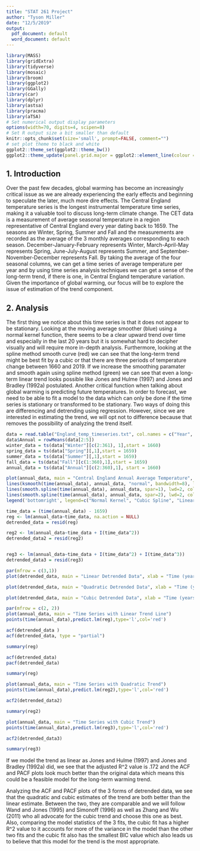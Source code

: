 ```yaml
---
title: "STAT 261 Project"
author: "Tyson Miller"
date: "12/5/2019"
output:
  pdf_document: default
  word_document: default
---
```


```r
library(MASS)
library(gridExtra)
library(tidyverse)
library(mosaic)
library(broom)
library(ggplot2)
library(GGally)
library(car)
library(dplyr)
library(astsa)
library(pracma)
library(aTSA)
# Set numerical output display parameters
options(width=70, digits=4, scipen=8)
# Set R output size a bit smaller than default
knitr::opts_chunk$set(size='small', prompt=FALSE, comment="")
# set plot theme to black and white
ggplot2::theme_set(ggplot2::theme_bw())
ggplot2::theme_update(panel.grid.major = ggplot2::element_line(colour = "grey75"))
```

## 1. Introduction
Over the past few decades, global warming has become an increasingly critical issue as we are already experiencing the early effects and beginning to speculate the later, much more dire effects. The Central England temperature series is the longest instrumental temperature time series, making it a valuable tool to discuss long-term climate change. The CET data is a measurement of average seasonal temperature in a region representative of Central England every year dating back to 1659. The seasons are Winter, Spring, Summer and Fall and the measurements are recorded as the average of the 3 monthly averages corresponding to each season. December-January-February represents Winter, March-April-May represents Spring, June-July-August represents Summer, and September-November-December represents Fall. By taking the average of the four seasonal columns, we can get a time series of average temperature per year and by using time series analysis techniques we can get a sense of the long-term trend, if there is one, in Central England temperature variation. Given the importance of global warming, our focus will be to explore the issue of estimation of the trend component.    

## 2. Analysis
The first thing we notice about this time series is that it does not appear to be stationary. Looking at the moving average smoother (blue) using a normal kernel function, there seems to be a clear upward trend over time and especially in the last 20 years but it is somewhat hard to decipher visually and will require more in-depth analysis. Furthermore, looking at the spline method smooth curve (red) we can see that the long-term trend might be best fit by a cubic or that there are three periods of temperature change between 1660 and 2019. If we increase the smoothing paramater and smooth again using spline method (green) we can see that even a long-term linear trend looks possible like Jones and Hulme (1997) and Jones and Bradley (1992a) postulated. Another critical function when talking about global warming is predicting future temperatures. In order to forecast, we need to be able to fit a model to the data which can only be done if the time series is stationary or transformed to be stationary. Two ways of doing this are differencing and detrending using regression. However, since we are interested in estimating the trend, we will opt not to difference because that removes the possibility of analyzing the trend itself.

```r
data = read.table("England_temp_timeseries.txt", col.names = c("Year", "Winter", "Spring", "Summer", "Fall"), skip = 2)
data$Annual = rowMeans(data[2:5])
winter_data = ts(data["Winter"][c(2:361), 1],start = 1660)
spring_data = ts(data["Spring"][,1],start = 1659)
summer_data = ts(data["Summer"][,1],start = 1659)
fall_data = ts(data["Fall"][c(1:360),1],start = 1659)
annual_data = ts(data["Annual"][c(2:360),1], start = 1660)

```

```r
plot(annual_data, main = "Central England Annual Average Temperature", xlab = "Time (years)", ylab = "Temperature (Celsius)")
lines(ksmooth(time(annual_data), annual_data, "normal", bandwidth=8), lwd=2, col= 'blue')
lines(smooth.spline(time(annual_data), annual_data, spar=1), lwd=2, col='red')
lines(smooth.spline(time(annual_data), annual_data, spar=2), lwd=2, col='green')
legend('bottomright', legend=c("Normal Kernel", "Cubic Spline", "Linear Spline"), col = c("blue", "red", "green"), lty = 1)
```



```r
time_data = (time(annual_data) - 1659)
reg <- lm(annual_data~time_data, na.action = NULL)
detrended_data = resid(reg)

reg2 <- lm(annual_data~time_data + I(time_data^2))
detrended_data2 = resid(reg2)


reg3 <- lm(annual_data~time_data + I(time_data^2) + I(time_data^3))
detrended_data3 = resid(reg3)

par(mfrow = c(3,1))
plot(detrended_data, main = "Linear Detrended Data", xlab = "Time (years)", ylab = "Residuals of Linear Regression")

plot(detrended_data, main = "Quadratic Detrended Data", xlab = "Time (years)", ylab = "Residuals of Quadratic Regression")

plot(detrended_data, main = "Cubic Detrended Data", xlab = "Time (years)", ylab = "Residuals of Cubic Regression")
```

```r
par(mfrow = c(2, 2))
plot(annual_data, main = "Time Series with Linear Trend Line")
points(time(annual_data),predict.lm(reg),type='l',col='red')

acf(detrended_data )
acf(detrended_data, type = "partial")

summary(reg)
```

```r
acf(detrended_data)
pacf(detrended_data)
```

```r
summary(reg)
```

```r
plot(annual_data, main = "Time Series with Quadratic Trend")
points(time(annual_data),predict.lm(reg2),type='l',col='red')
```

```r
acf2(detrended_data2)
```

```r
summary(reg2)
```

```r
plot(annual_data, main = "Time Series with Cubic Trend")
points(time(annual_data),predict.lm(reg3),type='l',col='red')
```

```r
acf2(detrended_data3)
```
```r
summary(reg3)
```


If we model the trend as linear as Jones and Hulme (1997) and Jones and Bradley (1992a) did, we see that the adjusted R^2 value is .172 and the ACF and PACF plots look much better than the original data which means this could be a feasible model for the long-term warming trend.  

Analyzing the ACF and PACF plots of the 3 forms of detrended data, we see that the quadratic and cubic estimates of the trend are both better than the linear estimate. Between the two, they are comparable and we will follow Wand and Jones (1995) and Simonoff (1996) as well as Zhang and Wu (2011) who all advocate for the cubic trend and choose this one as best. Also, comparing the model statistics of the 3 fits, the cubic fit has a higher R^2 value to it accounts for more of the variance in the model than the other two fits and the cubic fit also has the smallest BIC value which also leads us to believe that this model for the trend is the most appropriate.


